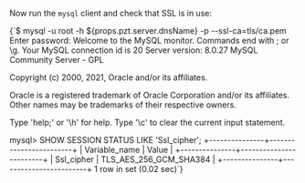 Now run the `mysql` client and check that SSL is in use:

<CodeBlock>
  {`$ mysql -u root -h ${props.pzt.server.dnsName} -p --ssl-ca=tls/ca.pem
Enter password:
Welcome to the MySQL monitor.  Commands end with ; or \g.
Your MySQL connection id is 20
Server version: 8.0.27 MySQL Community Server - GPL
  
Copyright (c) 2000, 2021, Oracle and/or its affiliates.
  
Oracle is a registered trademark of Oracle Corporation and/or its
affiliates. Other names may be trademarks of their respective
owners.
  
Type 'help;' or '\h' for help. Type '\c' to clear the current input statement.
  
mysql> SHOW SESSION STATUS LIKE 'Ssl_cipher';
+---------------+------------------------+
| Variable_name | Value                  |
+---------------+------------------------+
| Ssl_cipher    | TLS_AES_256_GCM_SHA384 |
+---------------+------------------------+
1 row in set (0.02 sec)`}
</CodeBlock>
